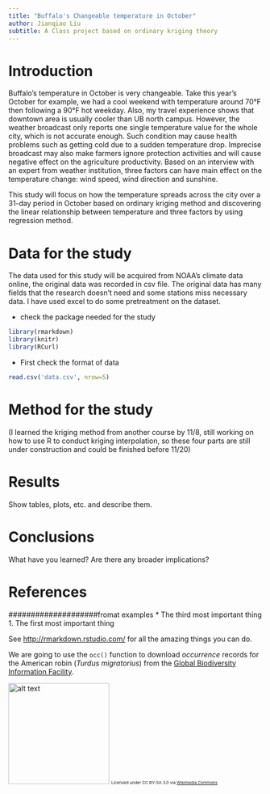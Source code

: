 ---
title: "Buffalo's Changeable temperature in October"
author: Jianqiao Liu
subtitle: A Class project based on ordinary kriging theory
---

# Introduction
Buffalo's temperature in October is very changeable. Take this year's October for example, we had a cool weekend with temperature around 70°F then following a 90°F hot weekday. Also, my travel experience shows that downtown area is usually cooler than UB north campus. However, the weather broadcast only reports one single temperature value for the whole city, which is not accurate enough. Such condition may cause health problems such as getting cold due to a sudden temperature drop. Imprecise broadcast may also make farmers ignore protection activities and will cause negative effect on the agriculture productivity. Based on an interview with an expert from weather institution, three factors can have main effect on the temperature change: wind speed, wind direction and sunshine. 

This study will focus on how the temperature spreads across the city over a 31-day period in October based on ordinary kriging method and discovering the linear relationship between temperature and three factors by using regression method. 


# Data for the study
The data used for this study will be acquired from NOAA's climate data online, the original data was recorded in csv file. The original data has many fields that the research doesn't need and some stations miss necessary data. I have used excel to do some pretreatment on the dataset. 

* check the package needed for the study

```{r}
library(rmarkdown)
library(knitr)
library(RCurl)
```

* First check the format of data

```{r}
read.csv('data.csv', nrow=5)
```

# Method for the study
(I learned the kriging method from another course by 11/8, still working on how to use R to conduct kriging interpolation, so these four parts are still under construction and could be finished before 11/20) 

# Results
Show tables, plots, etc. and describe them.

# Conclusions
What have you learned?  Are there any broader implications?

# References


####################fromat examples
* The third most important thing
1. The first most important thing

See [http://rmarkdown.rstudio.com/](http://rmarkdown.rstudio.com/) for all the amazing things you can do.


We are going to use the `occ()` function to download _occurrence_ records for the American robin (_Turdus migratorius_) from the [Global Biodiversity Information Facility](gbif.org).

<img src="https://upload.wikimedia.org/wikipedia/commons/b/b8/Turdus-migratorius-002.jpg" alt="alt text" width="200">
<small><small><small>Licensed under CC BY-SA 3.0 via [Wikimedia Commons](https://commons.wikimedia.org/wiki/File:Turdus-migratorius-002.jpg#/media/File:Turdus-migratorius-002.jpg)</small></small></small>





